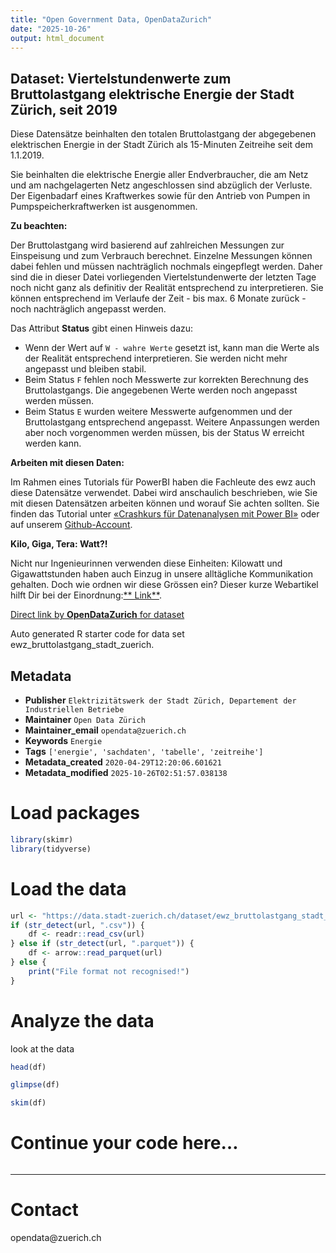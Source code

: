 ```yaml
---
title: "Open Government Data, OpenDataZurich"
date: "2025-10-26"
output: html_document
---
```


## Dataset: Viertelstundenwerte zum Bruttolastgang elektrische Energie der Stadt Zürich, seit 2019


Diese Datensätze beinhalten den totalen Bruttolastgang der abgegebenen elektrischen Energie in der Stadt Zürich als 15-Minuten Zeitreihe seit dem 1.1.2019.

Sie beinhalten die elektrische Energie aller Endverbraucher, die am Netz und am nachgelagerten Netz angeschlossen sind abzüglich der Verluste. Der Eigenbadarf eines Kraftwerkes sowie für den Antrieb von Pumpen in Pumpspeicherkraftwerken ist ausgenommen.


**Zu beachten:**


Der Bruttolastgang wird basierend auf zahlreichen Messungen zur Einspeisung und zum Verbrauch berechnet. Einzelne Messungen können dabei fehlen und müssen nachträglich nochmals eingepflegt werden. Daher sind die in dieser Datei vorliegenden Viertelstundenwerte der letzten Tage noch nicht ganz als definitiv der Realität entsprechend zu interpretieren. Sie können entsprechend im Verlaufe der Zeit - bis max. 6 Monate zurück - noch nachträglich angepasst werden.

Das Attribut **Status** gibt einen Hinweis dazu:

- Wenn der Wert auf `W - wahre Werte` gesetzt ist, kann man die Werte als der Realität entsprechend interpretieren. Sie werden nicht mehr angepasst und bleiben stabil.
- Beim Status `F` fehlen noch Messwerte zur korrekten Berechnung des Bruttolastgangs. Die angegebenen Werte werden  noch angepasst werden müssen.
- Beim Status `E` wurden weitere Messwerte aufgenommen und der Bruttolastgang entsprechend angepasst. Weitere Anpassungen werden aber noch vorgenommen werden müssen, bis der Status W erreicht werden kann.



[]()

**Arbeiten mit diesen Daten:**

Im Rahmen eines Tutorials für PowerBI haben die Fachleute des ewz auch diese Datensätze verwendet. Dabei wird anschaulich beschrieben, wie Sie mit diesen Datensätzen arbeiten können und worauf Sie achten sollten. Sie finden das Tutorial  unter [«Crashkurs für Datenanalysen mit Power BI»](https://opendatazurich.github.io/crashkurs-dataviz-powerbi/#bruttolastgang) oder auf unserem [Github-Account](https://github.com/opendatazurich/crashkurs-dataviz-powerbi).



[]()

**Kilo, Giga, Tera: Watt?!**


Nicht nur Ingenieurinnen verwenden diese Einheiten: Kilowatt und Gigawattstunden haben auch Einzug in unsere alltägliche Kommunikation gehalten. Doch wie ordnen wir diese Grössen ein? Dieser kurze Webartikel hilft Dir bei der Einordnung:[** Link**](https://www.powernewz.ch/2020/kilo-giga-tera-watt/).


[]()



[Direct link by **OpenDataZurich** for dataset](https://data.stadt-zuerich.ch/dataset/ewz_bruttolastgang_stadt_zuerich)

Auto generated R starter code for data set ewz_bruttolastgang_stadt_zuerich.

## Metadata

- **Publisher** `Elektrizitätswerk der Stadt Zürich, Departement der Industriellen Betriebe`
- **Maintainer** `Open Data Zürich`
- **Maintainer_email** `opendata@zuerich.ch`
- **Keywords** `Energie`
- **Tags** `['energie', 'sachdaten', 'tabelle', 'zeitreihe']`
- **Metadata_created** `2020-04-29T12:20:06.601621`
- **Metadata_modified** `2025-10-26T02:51:57.038138`


# Load packages

```r
library(skimr)
library(tidyverse)
```

# Load the data

```r
url <- "https://data.stadt-zuerich.ch/dataset/ewz_bruttolastgang_stadt_zuerich/download/2019_ewz_bruttolastgang.csv"
if (str_detect(url, ".csv")) {
    df <- readr::read_csv(url)
} else if (str_detect(url, ".parquet")) {
    df <- arrow::read_parquet(url)
} else {
    print("File format not recognised!")
}
```

# Analyze the data

look at the data
```r
head(df)
```

```r
glimpse(df)
```

```r
skim(df)
```

# Continue your code here...

```r

```

------------------------------------------------------------------------

# Contact

opendata@zuerich.ch
